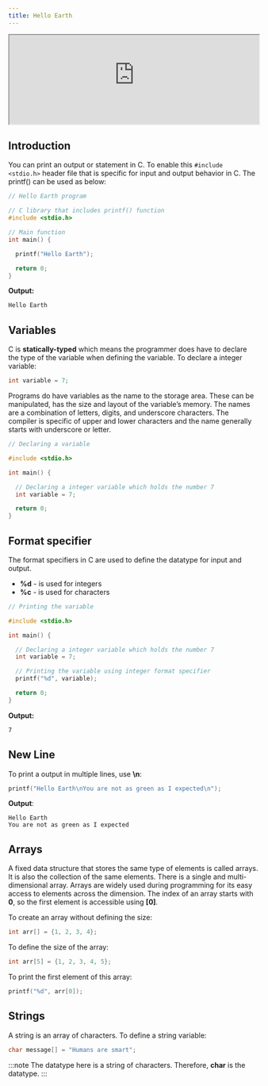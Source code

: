 ```yaml
---
title: Hello Earth
---
```



<Draggable>
  <div class="card-demo" style={{ position: "relative", zIndex: 5 }}>
    <div
      class="card"
      style={{
        backgroundColor: "#000000",
        position: "relative",
        zIndex: 5,
        height: "auto",
      }}
    >
      <iframe
        src="https://vm.theprogrammingfoundation.org/c.html"
        width="100%"
        height="180px"
        background="black"
        overflow="hidden"
      ></iframe>
      <div
        class="card__body"
        style={{
          backgroundColor: "#1d9dff",
          position: "relative",
          zIndex: 5,
          width: "-50px",
          height: "auto",
        }}
      ></div>
    </div>
  </div>
</Draggable>

## Introduction

You can print an output or statement in C. To enable this `#include <stdio.h>` header file that is specific for input and output behavior in C. The printf() can be used as below:

```c
// Hello Earth program

// C library that includes printf() function
#include <stdio.h>

// Main function
int main() {

  printf("Hello Earth");

  return 0;
}
```

**Output:**

```sh
Hello Earth
```

## Variables

C is **statically-typed** which means the programmer does have to declare the type of the variable when defining the variable. To declare a integer variable:

```c
int variable = 7;
```

Programs do have variables as the name to the storage area. These can be manipulated, has the size and layout of the variable’s memory. The names are a combination of letters, digits, and underscore characters. The compiler is specific of upper and lower characters and the name generally starts with underscore or letter.

```c
// Declaring a variable

#include <stdio.h>

int main() {

  // Declaring a integer variable which holds the number 7
  int variable = 7;

  return 0;
}
```

## Format specifier

The format specifiers in C are used to define the datatype for input and output.

- **%d** - is used for integers
- **%c** - is used for characters

```c
// Printing the variable

#include <stdio.h>

int main() {

  // Declaring a integer variable which holds the number 7
  int variable = 7;

  // Printing the variable using integer format specifier
  printf("%d", variable);

  return 0;
}
```

**Output:**

```sh
7
```

## New Line

To print a output in multiple lines, use **\n**:

```c
printf("Hello Earth\nYou are not as green as I expected\n");
```

**Output**:

```
Hello Earth
You are not as green as I expected
```

## Arrays

A fixed data structure that stores the same type of elements is called arrays. It is also the collection of the same elements. There is a single and multi-dimensional array. Arrays are widely used during programming for its easy access to elements across the dimension. The index of an array starts with **0**, so the first element is accessible using **[0]**.

To create an array without defining the size:

```c
int arr[] = {1, 2, 3, 4};
```

To define the size of the array:

```c
int arr[5] = {1, 2, 3, 4, 5};
```

To print the first element of this array:

```c
printf("%d", arr[0]);
```

## Strings

A string is an array of characters. To define a string variable:

```c
char message[] = "Humans are smart";
```

:::note
The datatype here is a string of characters. Therefore, <b>char</b> is the
datatype.
:::
